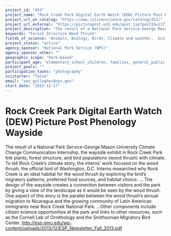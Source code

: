 ```yaml
---
project_id: "453"
project_name: "Rock Creek Park Digital Earth Watch (DEW) Picture Post Phenology Wayside"
project_url_on_catalog: "https://www.citizenscience.gov/catalog/453/"
project_url_external: "https://picturepost.unh.edu/post.jsp?postId=1177#picset=18215&orientation"
project_description: "The result of a National Park Service-George Mason University Climate Change Communication Internship, the wayside exhibit in Rock Creek Park link plants, forest structure, and bird populations (wood thrush) with climate. To tell Rock Creek\u2019s climate story, the interns\u2019 work focused on the wood thrush, the official bird of Washington, D.C. Interns researched why Rock Creek is an ideal habitat for the wood thrush by exploring the bird\u2019s migratory patterns, preferred food sources, and habitat choice. ... The design of the wayside creates a connection between visitors and the park by giving a view of the landscape as it would be seen by the wood thrush. One aspect of this story is the parallel between the wood thrush\u2019s annual migration to Nicaragua and the growing community of Latin American immigrants near Rock Creek National Park. ...Other components include citizen science opportunities at the park and links to other resources, such as the Cornell Lab of Ornithology and the Smithsonian Migratory Bird Center.  http://esp.gmu.edu/wp-content/uploads/2013/12/ESP_Newsletter_Fall_2013.pdf"
keywords: "Forest Structure Wood Thrush"
fields_of_science: "Animals, Biology, Birds, Climate and weather,  Ecology and environment,  Nature and outdoors"
project_status: "active"
agency_sponsor: "National Park Service (NPS)"
agency_sponsor_other: ""
geographic_scope: "Park-based"
participant_age: "elementary_school_children, families, general_public, teens"
project_goals: ""
participation_tasks: "photography"
scistarter: "false"
email: "ann_gallagher@nps.gov"
start_date: "2015-12-17"
---
```


# Rock Creek Park Digital Earth Watch (DEW) Picture Post Phenology Wayside

The result of a National Park Service-George Mason University Climate Change Communication Internship, the wayside exhibit in Rock Creek Park link plants, forest structure, and bird populations (wood thrush) with climate. To tell Rock Creek’s climate story, the interns’ work focused on the wood thrush, the official bird of Washington, D.C. Interns researched why Rock Creek is an ideal habitat for the wood thrush by exploring the bird’s migratory patterns, preferred food sources, and habitat choice. ... The design of the wayside creates a connection between visitors and the park by giving a view of the landscape as it would be seen by the wood thrush. One aspect of this story is the parallel between the wood thrush’s annual migration to Nicaragua and the growing community of Latin American immigrants near Rock Creek National Park. ...Other components include citizen science opportunities at the park and links to other resources, such as the Cornell Lab of Ornithology and the Smithsonian Migratory Bird Center.  http://esp.gmu.edu/wp-content/uploads/2013/12/ESP_Newsletter_Fall_2013.pdf
